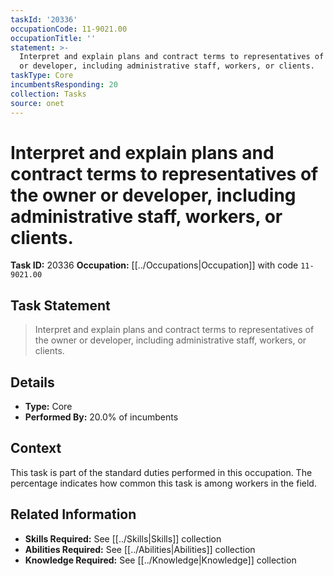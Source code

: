 ```yaml
---
taskId: '20336'
occupationCode: 11-9021.00
occupationTitle: ''
statement: >-
  Interpret and explain plans and contract terms to representatives of the owner
  or developer, including administrative staff, workers, or clients.
taskType: Core
incumbentsResponding: 20
collection: Tasks
source: onet
---
```

# Interpret and explain plans and contract terms to representatives of the owner or developer, including administrative staff, workers, or clients.

**Task ID:** 20336
**Occupation:** [[../Occupations|Occupation]] with code `11-9021.00`

## Task Statement

> Interpret and explain plans and contract terms to representatives of the owner or developer, including administrative staff, workers, or clients.

## Details

- **Type:** Core
- **Performed By:** 20.0% of incumbents

## Context

This task is part of the standard duties performed in this occupation. The percentage indicates how common this task is among workers in the field.

## Related Information

- **Skills Required:** See [[../Skills|Skills]] collection
- **Abilities Required:** See [[../Abilities|Abilities]] collection
- **Knowledge Required:** See [[../Knowledge|Knowledge]] collection
